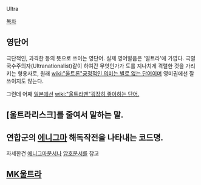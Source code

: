 Ultra

[[목차]]

== 영단어 ==
극단적인, 과격한 등의 뜻으로 쓰이는 영단어. 실제 영어발음은 '얼트라'에 가깝다.
극렬 국수주의자(Ultranationalist)같이 하여간 무엇인가가 도를 지나치게 격렬한 것을 가리키는 형용사로, 원래 [[wiki:"울트론"긍정적인 의미는 별로 없는 단어]]이며 영미권에선 잘 쓰이지도 않는다.

그런데 어째 [[일본]]에선 [[wiki:"울트라맨"굉장히 좋아하는 단어.]]

== [울트라리스크]를 줄여서 말하는 말. ==

== 연합군의 [[에니그마]] 해독작전을 나타내는 코드명. ==
자세한건 [[에니그마]]문서나 [[암호]]문서를 참고

== [[MK울트라]] ==
